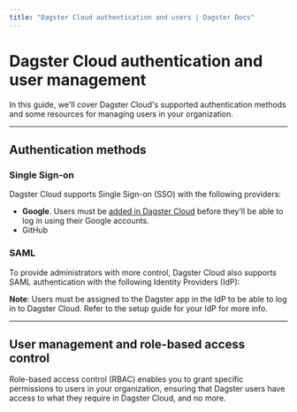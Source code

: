 ```yaml
---
title: "Dagster Cloud authentication and users | Dagster Docs"
---
```


# Dagster Cloud authentication and user management

In this guide, we'll cover Dagster Cloud's supported authentication methods and some resources for managing users in your organization.

---

## Authentication methods

### Single Sign-on

Dagster Cloud supports Single Sign-on (SSO) with the following providers:

- **Google**. Users must be [added in Dagster Cloud](/dagster-cloud/account/managing-users#adding-users) before they'll be able to log in using their Google accounts.
- GitHub

### SAML

To provide administrators with more control, Dagster Cloud also supports SAML authentication with the following Identity Providers (IdP):

<ArticleList>
  <ArticleListItem
    href="/dagster-cloud/account/authentication/setting-up-azure-ad-saml-sso"
    title="Azure Active Directory"
  ></ArticleListItem>
  <ArticleListItem
    href="/dagster-cloud/account/authentication/setting-up-google-workspace-saml-sso"
    title="Google Workspace"
  ></ArticleListItem>
  <ArticleListItem
    href="/dagster-cloud/account/authentication/setting-up-okta-saml-sso"
    title="Okta"
  ></ArticleListItem>
  <ArticleListItem
    href="/dagster-cloud/account/authentication/setting-up-onelogin-saml-sso"
    title="OneLogin"
  ></ArticleListItem>
  <ArticleListItem
    href="/dagster-cloud/account/authentication/setting-up-pingone-saml-sso"
    title="PingOne"
  ></ArticleListItem>
</ArticleList>

**Note**: Users must be assigned to the Dagster app in the IdP to be able to log in to Dagster Cloud. Refer to the setup guide for your IdP for more info.

---

## User management and role-based access control

Role-based access control (RBAC) enables you to grant specific permissions to users in your organization, ensuring that Dagster users have access to what they require in Dagster Cloud, and no more.

<ArticleList>
  <ArticleListItem
    href="/dagster-cloud/account/managing-users/managing-user-roles-permissions"
    title="Managing user roles and permissions"
  ></ArticleListItem>
  <ArticleListItem
    href="/dagster-cloud/account/managing-users/managing-teams"
    title="Managing teams (Enterprise only)"
  ></ArticleListItem>
  <ArticleListItem
    href="/dagster-cloud/account/managing-users"
    title="Managing users"
  ></ArticleListItem>
</ArticleList>
